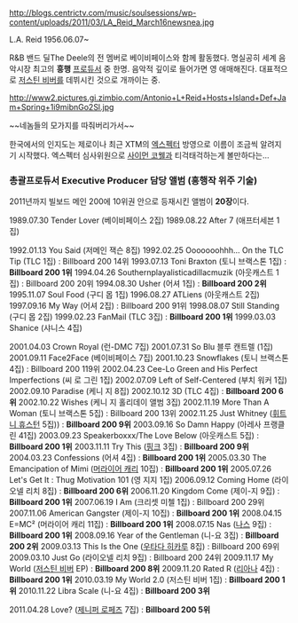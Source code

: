 http://blogs.centrictv.com/music/soulsessions/wp-content/uploads/2011/03/LA_Reid_March16newsnea.jpg

L.A. Reid 1956.06.07~

R&B 밴드 딜The Deele의 전 멤버로 베이비페이스와 함께 활동했다. 명실공히 세계 음악시장 최고의 '''흥행''' [[프로듀서]] 중 한명. 음악적 깊이로 들어가면 영 애매해진다. 대표적으로 [[저스틴 비버]]를 데뷔시킨 것으로 개까이는 중.

http://www2.pictures.gi.zimbio.com/Antonio+L+Reid+Hosts+Island+Def+Jam+Spring+1i9mibnGo2Sl.jpg


~~네놈들의 모가지를 따줘버리가서~~

한국에서의 인지도는 제로이나 최근 XTM의 [[엑스펙터]] 방영으로 이름이 조금씩 알려지기 시작했다. 엑스펙터 심사위원으로 [[사이먼 코웰]]과 티걱태걱하는게 볼만하다는...
=== 총괄프로듀서 Executive Producer 담당 앨범 (흥행작 위주 기술) ===
2011년까지 빌보드 메인 200에 10위권 안으로 등재시킨 앨범이 '''20장'''이다.

1989.07.30 Tender Lover (베이비페이스 2집)
1989.08.22 After 7 (애프터세븐 1집)

1992.01.13 You Said (저메인 잭슨 8집)
1992.02.25 Ooooooohhh... On the TLC Tip (TLC 1집) : Billboard 200 14위
1993.07.13 Toni Braxton (토니 브랙스톤 1집) : '''Billboard 200 1위'''
1994.04.26 Southernplayalisticadillacmuzik (아웃캐스트 1집) : Billboard 200 20위
1994.08.30 Usher (어셔 1집) : '''Billboard 200 2위'''
1995.11.07 Soul Food (구디 몹 1집)
1996.08.27 ATLiens (아웃캐스트 2집)
1997.09.16 My Way (어셔 2집) : Billboard 200 91위
1998.08.07 Still Standing (구디 몹 2집)
1999.02.23 FanMail (TLC 3집) : '''Billboard 200 1위'''
1999.03.03 Shanice (샤니스 4집)

2001.04.03 Crown Royal (런-DMC 7집)
2001.07.31 So Blu 블루 캔트렐 (1집)
2001.09.11 Face2Face (베이비페이스 7집)
2001.10.23 Snowflakes (토니 브랙스톤 4집) : Billboard 200 119위
2002.04.23 Cee-Lo Green and His Perfect Imperfections (씨 로 그린 1집)
2002.07.09 Left of Self-Centered (부치 워커 1집)
2002.09.10 Paradise (케니 지 8집)
2002.10.12 3D (TLC 4집) : '''Billboard 200 6위'''
2002.10.22 Wishes (케니 지 홀리데이 앨범 3집)
2002.11.19 More Than A Woman (토니 브랙스톤 5집) : Billboard 200 13위
2002.11.25 Just Whitney ([[휘트니 휴스턴]] 5집)) : '''Billboard 200 9위'''
2003.09.16 So Damn Happy (아레사 프랭클린 41집)
2003.09.23 Speakerboxxx/The Love Below (아웃캐스트 5집) : '''Billboard 200 1위'''
2003.11.11 Try This ([[핑크]] 3집) : '''Billboard 200 9위''' 
2004.03.23 Confessions (어셔 4집) : '''Billboard 200 1위''' 
2005.03.30 The Emancipation of Mimi ([[머라이어 캐리]] 10집) : '''Billboard 200 1위'''
2005.07.26 Let's Get It : Thug Motivation 101 (영 지지 1집)
2006.09.12 Coming Home (라이오넬 리치 8집) : '''Billboard 200 6위'''
2006.11.20 Kingdom Come (제이-지 9집) : '''Billboard 200 1위'''
2007.06.19 I Am (크리셋 미첼 1집) : Billboard 200 29위
2007.11.06 American Gangster (제이-지 10집) : '''Billboard 200 1위'''
2008.04.15 E=MC² (머라이어 캐리 11집) : '''Billboard 200 1위'''
2008.07.15 Nas ([[나스]] 9집) : '''Billboard 200 1위'''
2008.09.16 Year of the Gentleman (니-요 3집) : '''Billboard 200 2위'''
2009.03.13 This Is the One ([[우타다 히카루]] 8집) : Billboard 200 69위
2009.03.10 Just Go (라이오넬 리치 9집) : Billboard 200 24위
2009.11.17 My World ([[저스틴 비버]] EP) : '''Billboard 200 8위''' 
2009.11.20 Rated R ([[리아나]] 4집) : '''Billboard 200 1위'''
2010.03.19 My World 2.0 (저스틴 비버 1집) : '''Billboard 200 1위'''
2010.11.22 Libra Scale (니-요 4집) : '''Billboard 200 3위'''

2011.04.28 Love? ([[제니퍼 로페즈]] 7집) : '''Billboard 200 5위'''
